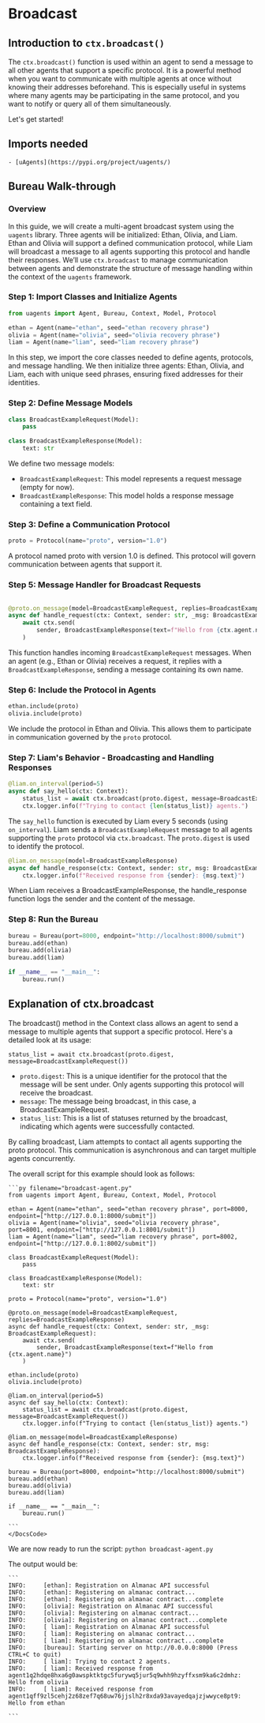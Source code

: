 
# Broadcast

## Introduction to `ctx.broadcast()`

The `ctx.broadcast()` function is used within an agent to send a message to all other agents that support a specific protocol. It is a powerful method when you want to communicate with multiple agents at once without knowing their addresses beforehand. This is especially useful in systems where many agents may be participating in the same protocol, and you want to notify or query all of them simultaneously.

Let's get started!

## Imports needed

    - [uAgents](https://pypi.org/project/uagents/)

## Bureau Walk-through

### Overview

In this guide, we will create a multi-agent broadcast system using the `uagents` library. Three agents will be initialized: Ethan, Olivia, and Liam. Ethan and Olivia will support a defined communication protocol, while Liam will broadcast a message to all agents supporting this protocol and handle their responses. We’ll use `ctx.broadcast` to manage communication between agents and demonstrate the structure of message handling within the context of the `uagents` framework.

### Step 1: Import Classes and Initialize Agents

```py
from uagents import Agent, Bureau, Context, Model, Protocol

ethan = Agent(name="ethan", seed="ethan recovery phrase")
olivia = Agent(name="olivia", seed="olivia recovery phrase")
liam = Agent(name="liam", seed="liam recovery phrase")

```
In this step, we import the core classes needed to define agents, protocols, and message handling. We then initialize three agents: Ethan, Olivia, and Liam, each with unique seed phrases, ensuring fixed addresses for their identities.

### Step 2: Define Message Models

```py
class BroadcastExampleRequest(Model):
    pass

class BroadcastExampleResponse(Model):
    text: str

```

We define two message models:

- `BroadcastExampleRequest`: This model represents a request message (empty for now).
- `BroadcastExampleResponse`: This model holds a response message containing a text field.

### Step 3: Define a Communication Protocol

```py
proto = Protocol(name="proto", version="1.0")

```

A protocol named proto with version 1.0 is defined. This protocol will govern communication between agents that support it.

### Step 5: Message Handler for Broadcast Requests

```py

@proto.on_message(model=BroadcastExampleRequest, replies=BroadcastExampleResponse)
async def handle_request(ctx: Context, sender: str, _msg: BroadcastExampleRequest):
    await ctx.send(
        sender, BroadcastExampleResponse(text=f"Hello from {ctx.agent.name}")
    )

```

This function handles incoming `BroadcastExampleRequest` messages. When an agent (e.g., Ethan or Olivia) receives a request, it replies with a `BroadcastExampleResponse`, sending a message containing its own name.

### Step 6: Include the Protocol in Agents

```py
ethan.include(proto)
olivia.include(proto)

```

We include the protocol in Ethan and Olivia. This allows them to participate in communication governed by the `proto` protocol.

### Step 7: Liam's Behavior - Broadcasting and Handling Responses

```py
@liam.on_interval(period=5)
async def say_hello(ctx: Context):
    status_list = await ctx.broadcast(proto.digest, message=BroadcastExampleRequest())
    ctx.logger.info(f"Trying to contact {len(status_list)} agents.")

```

The `say_hello` function is executed by Liam every 5 seconds (using `on_interval`). Liam sends a `BroadcastExampleRequest` message to all agents supporting the `proto` protocol via `ctx.broadcast`. The `proto.digest` is used to identify the protocol.

```py
@liam.on_message(model=BroadcastExampleResponse)
async def handle_response(ctx: Context, sender: str, msg: BroadcastExampleResponse):
    ctx.logger.info(f"Received response from {sender}: {msg.text}")

```

When Liam receives a BroadcastExampleResponse, the handle_response function logs the sender and the content of the message.

### Step 8: Run the Bureau

```py
bureau = Bureau(port=8000, endpoint="http://localhost:8000/submit")
bureau.add(ethan)
bureau.add(olivia)
bureau.add(liam)

if __name__ == "__main__":
    bureau.run()

```

## Explanation of ctx.broadcast

The broadcast() method in the Context class allows an agent to send a message to multiple agents that support a specific protocol. Here's a detailed look at its usage:

`status_list = await ctx.broadcast(proto.digest, message=BroadcastExampleRequest())`

- `proto.digest`: This is a unique identifier for the protocol that the message will be sent under. Only agents supporting this protocol will receive the broadcast.
- `message`: The message being broadcast, in this case, a BroadcastExampleRequest.
- `status_list`: This is a list of statuses returned by the broadcast, indicating which agents were successfully contacted.

By calling broadcast, Liam attempts to contact all agents supporting the proto protocol. This communication is asynchronous and can target multiple agents concurrently.

The overall script for this example should look as follows:

<CodeGroup hasCopy isLocalHostedFile>
    <DocsCode local={true}>

    ```py filename="broadcast-agent.py"
    from uagents import Agent, Bureau, Context, Model, Protocol

    ethan = Agent(name="ethan", seed="ethan recovery phrase", port=8000, endpoint=["http://127.0.0.1:8000/submit"])
    olivia = Agent(name="olivia", seed="olivia recovery phrase", port=8001, endpoint=["http://127.0.0.1:8001/submit"])
    liam = Agent(name="liam", seed="liam recovery phrase", port=8002, endpoint=["http://127.0.0.1:8002/submit"])

    class BroadcastExampleRequest(Model):
        pass

    class BroadcastExampleResponse(Model):
        text: str

    proto = Protocol(name="proto", version="1.0")

    @proto.on_message(model=BroadcastExampleRequest, replies=BroadcastExampleResponse)
    async def handle_request(ctx: Context, sender: str, _msg: BroadcastExampleRequest):
        await ctx.send(
            sender, BroadcastExampleResponse(text=f"Hello from {ctx.agent.name}")
        )

    ethan.include(proto)
    olivia.include(proto)

    @liam.on_interval(period=5)
    async def say_hello(ctx: Context):
        status_list = await ctx.broadcast(proto.digest, message=BroadcastExampleRequest())
        ctx.logger.info(f"Trying to contact {len(status_list)} agents.")

    @liam.on_message(model=BroadcastExampleResponse)
    async def handle_response(ctx: Context, sender: str, msg: BroadcastExampleResponse):
        ctx.logger.info(f"Received response from {sender}: {msg.text}")

    bureau = Bureau(port=8000, endpoint="http://localhost:8000/submit")
    bureau.add(ethan)
    bureau.add(olivia)
    bureau.add(liam)

    if __name__ == "__main__":
        bureau.run()

    ```
    </DocsCode>
</CodeGroup>

We are now ready to run the script: `python broadcast-agent.py`

The output would be:

    ```
    INFO:     [ethan]: Registration on Almanac API successful
    INFO:     [ethan]: Registering on almanac contract...
    INFO:     [ethan]: Registering on almanac contract...complete
    INFO:     [olivia]: Registration on Almanac API successful
    INFO:     [olivia]: Registering on almanac contract...
    INFO:     [olivia]: Registering on almanac contract...complete
    INFO:     [ liam]: Registration on Almanac API successful
    INFO:     [ liam]: Registering on almanac contract...
    INFO:     [ liam]: Registering on almanac contract...complete
    INFO:     [bureau]: Starting server on http://0.0.0.0:8000 (Press CTRL+C to quit)
    INFO:     [ liam]: Trying to contact 2 agents.
    INFO:     [ liam]: Received response from agent1q2hdqe8hxa6g0awspktktgc5furywq5jur5q9whh9hzyffxsm9ka6c2dmhz: Hello from olivia
    INFO:     [ liam]: Received response from agent1qff9zl5cehj2z68zef7q68uw76jjslh2r8xda93avayedqajzjwwyce8pt9: Hello from ethan

    ```